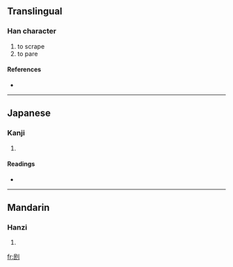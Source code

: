 ==Translingual==

===Han character===
{{Han char|rn=18|rad=刀|as=05|sn=7|four=7270<sub>0</sub>|canj=口心中弓 (RPLN)}}

# to scrape
# to pare

====References====
* {{Han ref|kx=0138.060|dkj=01918|dj=0311.070|hdz=10331.070|uh=5221|ud=21025|bh=CA6E|bd=51822}}

----

==Japanese==

===Kanji===
{{ja-kanji|grade=|rs=刀05}}

# {{defn|Japanese}}

====Readings====
* {{ja-readings|on=[[びん]] (bin), [[みん]] (min)|kun=[[けずる]] (kezuru)}}

----

==Mandarin==

===Hanzi===
{{cmn-hanzi|pin=[[mǐn]] ([[min3]])|wg=min<sup>3</sup>}}

# {{defn|Mandarin}}

[[fr:刡]]